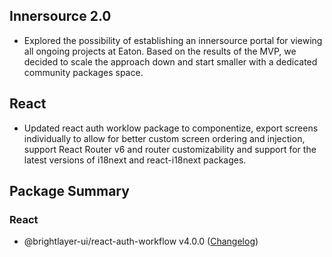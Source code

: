 
## Innersource 2.0

-   Explored the possibility of establishing an innersource portal for viewing all ongoing projects at Eaton. Based on the results of the MVP, we decided to scale the approach down and start smaller with a dedicated community packages space.

## React

-   Updated react auth worklow package to componentize, export screens individually to allow for better custom screen ordering and injection, support React Router v6 and router customizability and support for the latest versions of i18next and react-i18next packages.

## Package Summary

### React

-   @brightlayer-ui/react-auth-workflow v4.0.0 ([Changelog](https://github.com/etn-ccis/blui-react-workflows/blob/master/login-workflow/CHANGELOG.md))
